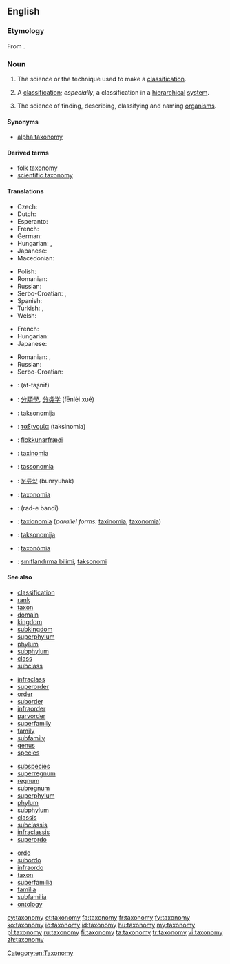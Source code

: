 ==English==

{{wikipedia}}

===Etymology===
From {{etyl|fr}} {{term|taxonomie|lang=fr}}.

===Noun===
{{en-noun|taxonom|ies}}

# {{context|uncountable}} The science or the technique used to make a [[classification]].
# A [[classification]]; ''especially'', a classification in a [[hierarchical]] [[system]].
# {{context|systematics|uncountable}} The science of finding, describing, classifying and naming [[organism]]s.

====Synonyms====
* {{sense|science of finding, describing, classifying and naming organisms}} [[alpha taxonomy]]

====Derived terms====
* [[folk taxonomy]]
* [[scientific taxonomy]]

====Translations====
{{trans-top|science of finding, describing, classifying and naming organisms}}
* Czech: {{t-|cs|taxonomie|f}}
* Dutch: {{t+|nl|taxonomie|f}}
* Esperanto: {{t-|eo|taksonomio|xs=Esperanto}}
* French: {{t+|fr|taxinomie|f}}
* German: {{t+|de|Taxonomie|f}}
* Hungarian: {{t+|hu|rendszertan}}, {{t+|hu|taxonómia}}
* Japanese: {{t+|ja|分類学|tr=bunruigaku}}
* Macedonian: {{t-|mk|таксономија|f|tr=taksonómija}}
{{trans-mid}}
* Polish: {{t-|pl|taksonomia|f}}
* Romanian: {{t+|ro|taxonomie|f}}
* Russian: {{t+|ru|таксономия|f|tr=taksonómija}}
* Serbo-Croatian: {{t|sh|taksonomija|f|alt=taksonòmija}}, {{t|sh|sistematika|f|alt=sistemàtika}}
* Spanish: {{t+|es|taxonomía|f}}
* Turkish: {{t+|tr|sınıflandırma}}, {{t+|tr|taksonomi}}
* Welsh: {{t+|cy|tacsonomeg|f}}
{{trans-bottom}}

{{trans-top|classification in a hierarchical system}}
* French: {{t+|fr|taxinomie|f}}
* Hungarian: {{t+|hu|osztályozás}}
* Japanese: {{t-|ja|分類法|tr=bunruihō}}
{{trans-mid}}
* Romanian: {{t+|ro|taxonomie|f}}, {{t-|ro|ierarhică clasificare|f}}
* Russian: {{t+|ru|систематика|f|tr=sist'emátika}}
* Serbo-Croatian: {{t|sh|taksonomija|f|alt=taksonòmija}}
{{trans-bottom}}

{{checktrans-top}}
* {{ttbc|ar}}: {{Arab|[[التصنيف]]}} (at-taʂnīf) {{m}}
* {{ttbc|zh}}: [[分類學]], [[分类学]] (fēnlèi xué)
* {{ttbc|sh}}: [[taksonomija]] {{f}}
* {{ttbc|el}}: [[ταξινομία]] (taksinomia) {{f}}
* {{ttbc|is}}: [[flokkunarfræði]]
* {{ttbc|ia}}: [[taxinomia]]
* {{ttbc|it}}: [[tassonomia]] {{f}}
{{trans-mid}}
* {{ttbc|ko}}: [[분류학]] (bunryuhak)
* {{ttbc|la}}: [[taxonomia]] {{f}}
* {{ttbc|fa}}: {{fa-Arab|[[رده بندی]]}} (rad-e bandi)
* {{ttbc|pt}}: [[taxionomia]] {{f}} (''parallel forms:'' [[taxinomia]], [[taxonomia]])
* {{ttbc|sl}}: [[taksonomija]] {{f}}
* {{ttbc|sk}}: [[taxonómia]] {{f}}
* {{ttbc|tr}}: [[sınıflandırma bilimi]], [[taksonomi]]
{{trans-bottom}}

====See also====
{{top4}}
* [[classification]]
* [[rank]]
* [[taxon]]
* [[domain]]
* [[kingdom]]
* [[subkingdom]]
* [[superphylum]]
* [[phylum]]
* [[subphylum]]
* [[class]]
* [[subclass]]
{{mid4}}
* [[infraclass]]
* [[superorder]]
* [[order]]
* [[suborder]]
* [[infraorder]]
* [[parvorder]]
* [[superfamily]]
* [[family]]
* [[subfamily]]
* [[genus]]
* [[species]]
{{mid4}}
* [[subspecies]]
* [[superregnum]]
* [[regnum]]
* [[subregnum]]
* [[superphylum]]
* [[phylum]]
* [[subphylum]]
* [[classis]]
* [[subclassis]]
* [[infraclassis]]
* [[superordo]]
{{mid4}}
* [[ordo]]
* [[subordo]]
* [[infraordo]]
* [[taxon]]
* [[superfamilia]]
* [[familia]]
* [[subfamilia]]
* [[ontology]]
{{bottom}}

[[Category:en:Taxonomy]]

[[cy:taxonomy]]
[[et:taxonomy]]
[[fa:taxonomy]]
[[fr:taxonomy]]
[[fy:taxonomy]]
[[ko:taxonomy]]
[[io:taxonomy]]
[[id:taxonomy]]
[[hu:taxonomy]]
[[my:taxonomy]]
[[pl:taxonomy]]
[[ru:taxonomy]]
[[fi:taxonomy]]
[[ta:taxonomy]]
[[tr:taxonomy]]
[[vi:taxonomy]]
[[zh:taxonomy]]